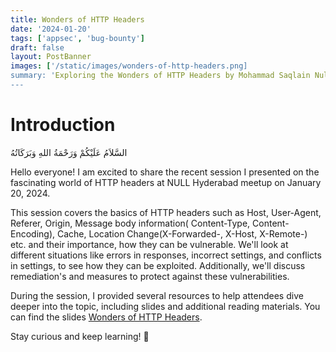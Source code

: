 ```yaml
---
title: Wonders of HTTP Headers
date: '2024-01-20'
tags: ['appsec', 'bug-bounty']
draft: false
layout: PostBanner
images: ['/static/images/wonders-of-http-headers.png]
summary: 'Exploring the Wonders of HTTP Headers by Mohammad Saqlain Null Hyderabad - Salesforce.'
---
```


# Introduction

السَّلاَمُ عَلَيْكُمْ وَرَحْمَةُ اللهِ وَبَرَكَاتُهُ

Hello everyone! I am excited to share the recent session I presented on the fascinating world of HTTP headers at NULL Hyderabad meetup on January 20, 2024.

This session covers the basics of HTTP headers such as Host, User-Agent, Referer, Origin, Message body information( Content-Type, Content-Encoding), Cache, Location Change(X-Forwarded-, X-Host, X-Remote-) etc. and their importance, how they can be vulnerable. We'll look at different situations like errors in responses, incorrect settings, and conflicts in settings, to see how they can be exploited. Additionally, we'll discuss remediation's and measures to protect against these vulnerabilities.

During the session, I provided several resources to help attendees dive deeper into the topic, including slides and additional reading materials. You can find the slides [Wonders of HTTP Headers](https://docs.google.com/presentation/d/1pR-_dNq9zAgMH1tJv6diPFqEYtNY3fopzJnaiiT-j6A/edit?usp=sharing).

Stay curious and keep learning! 🙌

